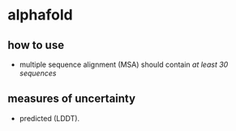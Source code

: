 # alphafold

## how to use
- multiple sequence alignment (MSA) should contain _at least 30 sequences_

## measures of uncertainty
- predicted (LDDT).